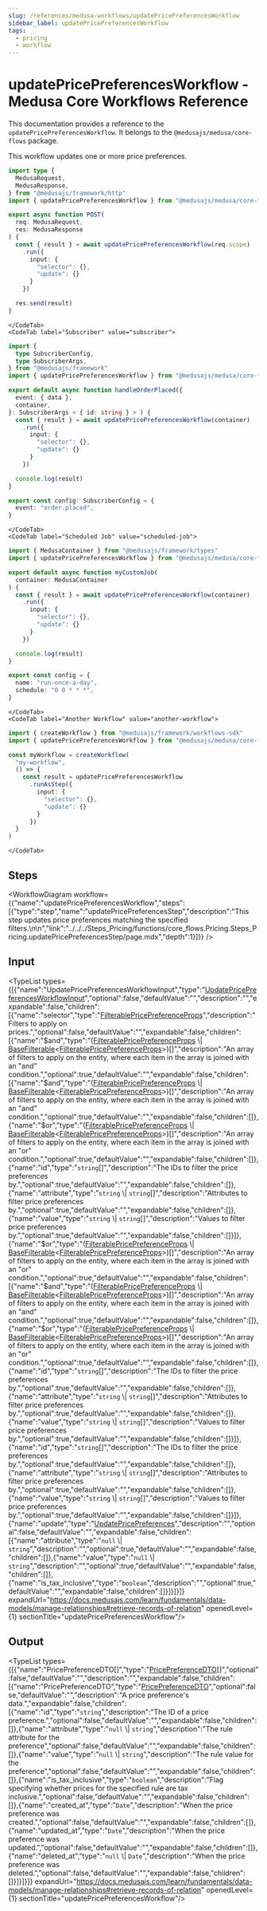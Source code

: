 ```yaml
---
slug: /references/medusa-workflows/updatePricePreferencesWorkflow
sidebar_label: updatePricePreferencesWorkflow
tags:
  - pricing
  - workflow
---
```



# updatePricePreferencesWorkflow - Medusa Core Workflows Reference

This documentation provides a reference to the `updatePricePreferencesWorkflow`. It belongs to the `@medusajs/medusa/core-flows` package.

This workflow updates one or more price preferences.

<SourceCodeLink link="https://github.com/medusajs/medusa/blob/1b86c17b7293f3b810c062d78ec6ef563f968366/packages/core/core-flows/src/pricing/workflows/update-price-preferences.ts#L13" />

<CodeTabs group="workflow-exection">
    <CodeTab label="API Route" value="api-route">
    
```ts title="src/api/workflow/route.ts"
import type {
  MedusaRequest,
  MedusaResponse,
} from "@medusajs/framework/http"
import { updatePricePreferencesWorkflow } from "@medusajs/medusa/core-flows"

export async function POST(
  req: MedusaRequest,
  res: MedusaResponse
) {
  const { result } = await updatePricePreferencesWorkflow(req.scope)
    .run({
      input: {
        "selector": {},
        "update": {}
      }
    })

  res.send(result)
}
```

    </CodeTab>
    <CodeTab label="Subscriber" value="subscriber">
    
```ts title="src/subscribers/order-placed.ts"
import {
  type SubscriberConfig,
  type SubscriberArgs,
} from "@medusajs/framework"
import { updatePricePreferencesWorkflow } from "@medusajs/medusa/core-flows"

export default async function handleOrderPlaced({
  event: { data },
  container,
}: SubscriberArgs < { id: string } > ) {
  const { result } = await updatePricePreferencesWorkflow(container)
    .run({
      input: {
        "selector": {},
        "update": {}
      }
    })

  console.log(result)
}

export const config: SubscriberConfig = {
  event: "order.placed",
}
```

    </CodeTab>
    <CodeTab label="Scheduled Job" value="scheduled-job">
    
```ts title="src/jobs/message-daily.ts"
import { MedusaContainer } from "@medusajs/framework/types"
import { updatePricePreferencesWorkflow } from "@medusajs/medusa/core-flows"

export default async function myCustomJob(
  container: MedusaContainer
) {
  const { result } = await updatePricePreferencesWorkflow(container)
    .run({
      input: {
        "selector": {},
        "update": {}
      }
    })

  console.log(result)
}

export const config = {
  name: "run-once-a-day",
  schedule: "0 0 * * *",
}
```

    </CodeTab>
    <CodeTab label="Another Workflow" value="another-workflow">
    
```ts title="src/workflows/my-workflow.ts"
import { createWorkflow } from "@medusajs/framework/workflows-sdk"
import { updatePricePreferencesWorkflow } from "@medusajs/medusa/core-flows"

const myWorkflow = createWorkflow(
  "my-workflow",
  () => {
    const result = updatePricePreferencesWorkflow
      .runAsStep({
        input: {
          "selector": {},
          "update": {}
        }
      })
  }
)
```

    </CodeTab>
  </CodeTabs>

## Steps

<WorkflowDiagram workflow={{"name":"updatePricePreferencesWorkflow","steps":[{"type":"step","name":"updatePricePreferencesStep","description":"This step updates price preferences matching the specified filters.\n\n","link":"../../../Steps_Pricing/functions/core_flows.Pricing.Steps_Pricing.updatePricePreferencesStep/page.mdx","depth":1}]}} />

## Input

<TypeList types={[{"name":"UpdatePricePreferencesWorkflowInput","type":"[UpdatePricePreferencesWorkflowInput](../../../../../types/WorkflowTypes/PricingWorkflow/interfaces/types.WorkflowTypes.PricingWorkflow.UpdatePricePreferencesWorkflowInput/page.mdx)","optional":false,"defaultValue":"","description":"","expandable":false,"children":[{"name":"selector","type":"[FilterablePricePreferenceProps](../../../../../pricing/interfaces/pricing.FilterablePricePreferenceProps/page.mdx)","description":"Filters to apply on prices.","optional":false,"defaultValue":"","expandable":false,"children":[{"name":"$and","type":"([FilterablePricePreferenceProps](../../../../../pricing/interfaces/pricing.FilterablePricePreferenceProps/page.mdx) \\| [BaseFilterable](../../../../../pricing/interfaces/pricing.BaseFilterable/page.mdx)&#60;[FilterablePricePreferenceProps](../../../../../pricing/interfaces/pricing.FilterablePricePreferenceProps/page.mdx)&#62;)[]","description":"An array of filters to apply on the entity, where each item in the array is joined with an \"and\" condition.","optional":true,"defaultValue":"","expandable":false,"children":[{"name":"$and","type":"([FilterablePricePreferenceProps](../../../../../pricing/interfaces/pricing.FilterablePricePreferenceProps/page.mdx) \\| [BaseFilterable](../../../../../pricing/interfaces/pricing.BaseFilterable/page.mdx)&#60;[FilterablePricePreferenceProps](../../../../../pricing/interfaces/pricing.FilterablePricePreferenceProps/page.mdx)&#62;)[]","description":"An array of filters to apply on the entity, where each item in the array is joined with an \"and\" condition.","optional":true,"defaultValue":"","expandable":false,"children":[]},{"name":"$or","type":"([FilterablePricePreferenceProps](../../../../../pricing/interfaces/pricing.FilterablePricePreferenceProps/page.mdx) \\| [BaseFilterable](../../../../../pricing/interfaces/pricing.BaseFilterable/page.mdx)&#60;[FilterablePricePreferenceProps](../../../../../pricing/interfaces/pricing.FilterablePricePreferenceProps/page.mdx)&#62;)[]","description":"An array of filters to apply on the entity, where each item in the array is joined with an \"or\" condition.","optional":true,"defaultValue":"","expandable":false,"children":[]},{"name":"id","type":"`string`[]","description":"The IDs to filter the price preferences by.","optional":true,"defaultValue":"","expandable":false,"children":[]},{"name":"attribute","type":"`string` \\| `string`[]","description":"Attributes to filter price preferences by.","optional":true,"defaultValue":"","expandable":false,"children":[]},{"name":"value","type":"`string` \\| `string`[]","description":"Values to filter price preferences by.","optional":true,"defaultValue":"","expandable":false,"children":[]}]},{"name":"$or","type":"([FilterablePricePreferenceProps](../../../../../pricing/interfaces/pricing.FilterablePricePreferenceProps/page.mdx) \\| [BaseFilterable](../../../../../pricing/interfaces/pricing.BaseFilterable/page.mdx)&#60;[FilterablePricePreferenceProps](../../../../../pricing/interfaces/pricing.FilterablePricePreferenceProps/page.mdx)&#62;)[]","description":"An array of filters to apply on the entity, where each item in the array is joined with an \"or\" condition.","optional":true,"defaultValue":"","expandable":false,"children":[{"name":"$and","type":"([FilterablePricePreferenceProps](../../../../../pricing/interfaces/pricing.FilterablePricePreferenceProps/page.mdx) \\| [BaseFilterable](../../../../../pricing/interfaces/pricing.BaseFilterable/page.mdx)&#60;[FilterablePricePreferenceProps](../../../../../pricing/interfaces/pricing.FilterablePricePreferenceProps/page.mdx)&#62;)[]","description":"An array of filters to apply on the entity, where each item in the array is joined with an \"and\" condition.","optional":true,"defaultValue":"","expandable":false,"children":[]},{"name":"$or","type":"([FilterablePricePreferenceProps](../../../../../pricing/interfaces/pricing.FilterablePricePreferenceProps/page.mdx) \\| [BaseFilterable](../../../../../pricing/interfaces/pricing.BaseFilterable/page.mdx)&#60;[FilterablePricePreferenceProps](../../../../../pricing/interfaces/pricing.FilterablePricePreferenceProps/page.mdx)&#62;)[]","description":"An array of filters to apply on the entity, where each item in the array is joined with an \"or\" condition.","optional":true,"defaultValue":"","expandable":false,"children":[]},{"name":"id","type":"`string`[]","description":"The IDs to filter the price preferences by.","optional":true,"defaultValue":"","expandable":false,"children":[]},{"name":"attribute","type":"`string` \\| `string`[]","description":"Attributes to filter price preferences by.","optional":true,"defaultValue":"","expandable":false,"children":[]},{"name":"value","type":"`string` \\| `string`[]","description":"Values to filter price preferences by.","optional":true,"defaultValue":"","expandable":false,"children":[]}]},{"name":"id","type":"`string`[]","description":"The IDs to filter the price preferences by.","optional":true,"defaultValue":"","expandable":false,"children":[]},{"name":"attribute","type":"`string` \\| `string`[]","description":"Attributes to filter price preferences by.","optional":true,"defaultValue":"","expandable":false,"children":[]},{"name":"value","type":"`string` \\| `string`[]","description":"Values to filter price preferences by.","optional":true,"defaultValue":"","expandable":false,"children":[]}]},{"name":"update","type":"[UpdatePricePreferences](../../../../../types/interfaces/types.UpdatePricePreferences/page.mdx)","description":"","optional":false,"defaultValue":"","expandable":false,"children":[{"name":"attribute","type":"`null` \\| `string`","description":"","optional":true,"defaultValue":"","expandable":false,"children":[]},{"name":"value","type":"`null` \\| `string`","description":"","optional":true,"defaultValue":"","expandable":false,"children":[]},{"name":"is_tax_inclusive","type":"`boolean`","description":"","optional":true,"defaultValue":"","expandable":false,"children":[]}]}]}]} expandUrl="https://docs.medusajs.com/learn/fundamentals/data-models/manage-relationships#retrieve-records-of-relation" openedLevel={1} sectionTitle="updatePricePreferencesWorkflow"/>

## Output

<TypeList types={[{"name":"PricePreferenceDTO[]","type":"[PricePreferenceDTO](../../../../../pricing/interfaces/pricing.PricePreferenceDTO/page.mdx)[]","optional":false,"defaultValue":"","description":"","expandable":false,"children":[{"name":"PricePreferenceDTO","type":"[PricePreferenceDTO](../../../../../pricing/interfaces/pricing.PricePreferenceDTO/page.mdx)","optional":false,"defaultValue":"","description":"A price preference's data.","expandable":false,"children":[{"name":"id","type":"`string`","description":"The ID of a price preference.","optional":false,"defaultValue":"","expandable":false,"children":[]},{"name":"attribute","type":"`null` \\| `string`","description":"The rule attribute for the preference","optional":false,"defaultValue":"","expandable":false,"children":[]},{"name":"value","type":"`null` \\| `string`","description":"The rule value for the preference","optional":false,"defaultValue":"","expandable":false,"children":[]},{"name":"is_tax_inclusive","type":"`boolean`","description":"Flag specifying whether prices for the specified rule are tax inclusive.","optional":false,"defaultValue":"","expandable":false,"children":[]},{"name":"created_at","type":"`Date`","description":"When the price preference was created.","optional":false,"defaultValue":"","expandable":false,"children":[]},{"name":"updated_at","type":"`Date`","description":"When the price preference was updated.","optional":false,"defaultValue":"","expandable":false,"children":[]},{"name":"deleted_at","type":"`null` \\| `Date`","description":"When the price preference was deleted.","optional":false,"defaultValue":"","expandable":false,"children":[]}]}]}]} expandUrl="https://docs.medusajs.com/learn/fundamentals/data-models/manage-relationships#retrieve-records-of-relation" openedLevel={1} sectionTitle="updatePricePreferencesWorkflow"/>
